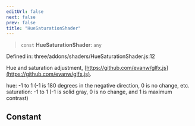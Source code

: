 ```yaml
---
editUrl: false
next: false
prev: false
title: "HueSaturationShader"
---
```


> `const` **HueSaturationShader**: `any`

Defined in: three/addons/shaders/HueSaturationShader.js:12

Hue and saturation adjustment, [https://github.com/evanw/glfx.js](https://github.com/evanw/glfx.js).

hue: -1 to 1 (-1 is 180 degrees in the negative direction, 0 is no change, etc.
saturation: -1 to 1 (-1 is solid gray, 0 is no change, and 1 is maximum contrast)

## Constant
